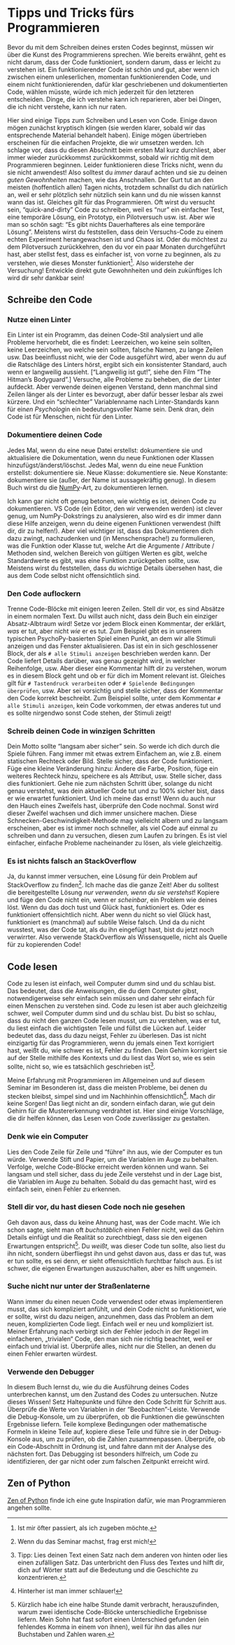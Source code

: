 # Tipps und Tricks fürs Programmieren {- #programming-tips-de}

Bevor du mit dem Schreiben deines ersten Codes beginnst, müssen wir über die Kunst des Programmierens sprechen. Wie bereits erwähnt, geht es nicht darum, dass der Code funktioniert, sondern darum, dass er leicht zu verstehen ist. Ein funktionierender Code ist schön und gut, aber wenn ich zwischen einem unleserlichen, momentan funktionierenden Code, und einem nicht funktionierenden, dafür klar geschriebenen und dokumentierten Code, wählen müsste, würde ich mich jederzeit für den letzteren entscheiden. Dinge, die ich verstehe kann ich reparieren, aber bei Dingen, die ich nicht verstehe, kann ich nur raten.

Hier sind einige Tipps zum Schreiben und Lesen von Code. Einige davon mögen zunächst kryptisch klingen (sie werden klarer, sobald wir das entsprechende Material behandelt haben). Einige mögen übertrieben erscheinen für die einfachen Projekte, die wir umsetzen werden. Ich schlage vor, dass du diesen Abschnitt beim ersten Mal kurz durchliest, aber immer wieder zurückkommst zurückkommst, sobald wir richtig mit dem Programmieren beginnen. Leider funktionieren diese Tricks nicht, wenn du sie nicht anwendest! Also solltest du _immer_ darauf achten und sie zu deinen _guten Gewohnheiten_ machen, wie das Anschnallen. Der Gurt tut an den meisten (hoffentlich allen) Tagen nichts, trotzdem schnallst du dich natürlich an, weil er sehr plötzlich sehr nützlich sein kann und du nie wissen kannst wann das ist. Gleiches gilt für das Programmieren. Oft wirst du versucht sein, "quick-and-dirty" Code zu schreiben, weil es "nur" ein einfacher Test, eine temporäre Lösung, ein Prototyp, ein Pilotversuch usw. ist. Aber wie man so schön sagt: "Es gibt nichts Dauerhafteres als eine temporäre Lösung". Meistens wirst du feststellen, dass dein Versuchs-Code zu einem echten Experiment herangewachsen ist und Chaos ist. Oder du möchtest zu dem Pilotversuch zurückkehren, den du vor ein paar Monaten durchgeführt hast, aber stellst fest, dass es einfacher ist, von vorne zu beginnen, als zu verstehen, wie dieses Monster funktioniert^[Ist mir öfter passiert, als ich zugeben möchte.]. Also widerstehe der Versuchung! Entwickle direkt gute Gewohnheiten und dein zukünftiges Ich wird dir sehr dankbar sein!

## Schreibe den Code {#writing-tips-de}

### Nutze einen Linter
Ein Linter ist ein Programm, das deinen Code-Stil analysiert und alle Probleme hervorhebt, die es findet: Leerzeichen, wo keine sein sollten, keine Leerzeichen, wo welche sein sollten, falsche Namen, zu lange Zeilen usw. Das beeinflusst nicht, wie der Code ausgeführt wird, aber wenn du auf die Ratschläge des Linters hörst, ergibt sich ein konsistenter Standard, auch wenn er langweilig aussieht. ["Langweilig ist gut!", siehe den Film "The Hitman's Bodyguard".] Versuche, alle Probleme zu beheben, die der Linter aufdeckt. Aber verwende deinen eigenen Verstand, denn manchmal sind Zeilen länger als der Linter es bevorzugt, aber dafür besser lesbar als zwei kürzere. Und ein "schlechter" Variablenname nach Linter-Standards kann für ein*en Psycholog*in ein bedeutungsvoller Name sein. Denk dran, dein Code ist für Menschen, nicht für den Linter.

### Dokumentiere deinen Code
Jedes Mal, wenn du eine neue Datei erstellst: dokumentiere sie und aktualisiere die Dokumentation, wenn du neue Funktionen oder Klassen hinzufügst/änderst/löschst. Jedes Mal, wenn du eine neue Funktion erstellst: dokumentiere sie. Neue Klasse: dokumentiere sie. Neue Konstante: dokumentiere sie (außer, der Name ist aussagekräftig genug). In diesem Buch wirst du die [NumPy](https://numpydoc.readthedocs.io/en/latest/format.html)-Art, zu dokumentieren lernen.

Ich kann gar nicht oft genug betonen, wie wichtig es ist, deinen Code zu dokumentieren. VS Code (ein Editor, den wir verwenden werden) ist clever genug, um NumPy-Dokstrings zu analysieren, also wird es dir immer dann diese Hilfe anzeigen, wenn du deine eigenen Funktionen verwendest (hilft dir, dir zu helfen!). Aber viel wichtiger ist, dass das Dokumentieren dich dazu zwingt, nachzudenken und (in Menschensprache!) zu formulieren, was die Funktion oder Klasse tut, welche Art die Argumente / Attribute / Methoden sind, welchen Bereich von gültigen Werten es gibt, welche Standardwerte es gibt, was eine Funktion zurückgeben sollte, usw. Meistens wirst du feststellen, dass du wichtige Details übersehen hast, die aus dem Code selbst nicht offensichtlich sind.

### Den Code auflockern
Trenne Code-Blöcke mit einigen leeren Zeilen. Stell dir vor, es sind Absätze in einem normalen Text. Du willst auch nicht, dass dein Buch ein einziger Absatz-Albtraum wird! Setze vor jedem Block einen Kommentar, der erklärt, _was_ er tut, aber nicht _wie_ er es tut. Zum Beispiel gibt es in unserem typischen PsychoPy-basierten Spiel einen Punkt, an dem wir alle Stimuli anzeigen und das Fenster aktualisieren. Das ist ein in sich geschlossener Block, der als `# alle Stimuli anzeigen` beschrieben werden kann. Der Code liefert Details darüber, was genau gezeight wird, in welcher Reihenfolge, usw. Aber dieser eine Kommentar hilft dir zu verstehen, worum es in diesem Block geht und ob er für dich im Moment relevant ist. Gleiches gilt für `# Tastendruck verarbeiten` oder `# Spielende Bedingungen überprüfen`, usw. Aber sei vorsichtig und stelle sicher, dass der Kommentar den Code korrekt beschreibt. Zum Beispiel sollte, unter dem Kommentar `# alle Stimuli anzeigen`, kein Code vorkommen, der etwas anderes tut und es sollte nirgendwo sonst Code stehen, der Stimuli zeigt!

### Schreib deinen Code in winzigen Schritten
Dein Motto sollte "langsam aber sicher" sein. So werde ich dich durch die Spiele führen. Fang immer mit etwas extrem Einfachem an, wie z.B. einem statischen Rechteck oder Bild. Stelle sicher, dass der Code funktioniert. Füge eine kleine Veränderung hinzu: Ändere die Farbe, Position, füge ein weiteres Rechteck hinzu, speichere es als Attribut, usw. Stelle sicher, dass dies funktioniert. Gehe nie zum nächsten Schritt über, solange du nicht genau verstehst, was dein aktueller Code tut und zu 100% sicher bist, dass er wie erwartet funktioniert. Und ich meine das ernst! Wenn du auch nur den Hauch eines Zweifels hast, überprüfe den Code nochmal. Sonst wird dieser Zweifel wachsen und dich immer unsichere machen. Diese Schnecken-Geschwindigkeit-Methode mag vielleicht albern und zu langsam erscheinen, aber es ist immer noch schneller, als viel Code auf einmal zu schreiben und dann zu versuchen, diesen zum Laufen zu bringen. Es ist viel einfacher, einfache Probleme nacheinander zu lösen, als viele gleichzeitig.

### Es ist nichts falsch an StackOverflow
Ja, du kannst immer versuchen, eine Lösung für dein Problem auf StackOverflow zu finden^[Wenn du das Seminar machst, frag erst mich!]. Ich mache das die ganze Zeit! Aber du solltest die bereitgestellte Lösung _nur verwenden, wenn du sie verstehst_! Kopiere und füge den Code nicht ein, wenn er _scheinbar_, ein Problem wie deines löst. Wenn du das doch tust und Glück hast, funktioniert es. Oder es funktioniert offensichtlich nicht. Aber wenn du nicht so viel Glück hast, funktioniert es (manchmal) auf subtile Weise falsch. Und da du nicht wusstest, was der Code tat, als du ihn eingefügt hast, bist du jetzt noch verwirrter. Also verwende StackOverflow als Wissensquelle, nicht als Quelle für zu kopierenden Code!

## Code lesen {#reading-tips-de}
Code zu lesen ist einfach, weil Computer dumm sind und du schlau bist. Das bedeutet, dass die Anweisungen, die du dem Computer gibst, notwendigerweise sehr einfach sein müssen und daher sehr einfach für einen Menschen zu verstehen sind. Code zu lesen ist aber auch gleichzeitig schwer, weil Computer dumm sind und du schlau bist. Du bist so schlau, dass du nicht den ganzen Code lesen musst, um zu verstehen, was er tut, du liest einfach die wichtigsten Teile und füllst die Lücken auf. Leider bedeutet das, dass du dazu neigst, Fehler zu überlesen. Das ist nicht einzigartig für das Programmieren, wenn du jemals einen Text korrigiert hast, weißt du, wie schwer es ist, Fehler zu finden. Dein Gehirn korrigiert sie auf der Stelle mithilfe des Kontexts und du liest das Wort so, wie es sein sollte, nicht so, wie es tatsächlich geschrieben ist^[Tipp: Lies deinen Text einen Satz nach dem anderen von hinten oder lies einen zufälligen Satz. Das unterbricht den Fluss des Textes und hilft dir, dich auf Wörter statt auf die Bedeutung und die Geschichte zu konzentrieren.].

Meine Erfahrung mit Programmieren im Allgemeinen und auf diesem Seminar im Besonderen ist, dass die meisten Probleme, bei denen du stecken bleibst, simpel sind und im Nachhinhin offensichtlich^[Hinterher ist man immer schlauer!]. Mach dir keine Sorgen! Das liegt nicht an dir, sondern einfach daran, wie gut dein Gehirn für die Mustererkennung verdrahtet ist. Hier sind einige Vorschläge, die dir helfen können, das Lesen von Code zuverlässiger zu gestalten.

### Denk wie ein Computer
Lies den Code Zeile für Zeile und "führe" ihn aus, wie der Computer es tun würde. Verwende Stift und Papier, um die Variablen im Auge zu behalten. Verfolge, welche Code-Blöcke erreicht werden können und wann. Sei langsam und stell sicher, dass du jede Zeile verstehst und in der Lage bist, die Variablen im Auge zu behalten. Sobald du das gemacht hast, wird es einfach sein, einen Fehler zu erkennen.

### Stell dir vor, du hast diesen Code noch nie gesehen
Geh davon aus, dass du keine Ahnung hast, was der Code macht. Wie ich schon sagte, sieht man oft _buchstäblich_ einen Fehler nicht, weil das Gehirn Details einfügt und die Realität so zurechtbiegt, dass sie den eigenen Erwartungen entspricht^[Kürzlich habe ich eine halbe Stunde damit verbracht, herauszufinden, warum zwei identische Code-Blöcke unterschiedliche Ergebnisse liefern. Mein Sohn hat fast sofort einen Unterschied gefunden (ein fehlendes Komma in einem von ihnen), weil für ihn das alles nur Buchstaben und Zahlen waren.]. Du _weißt_, was dieser Code tun sollte, also liest du ihn nicht, sondern überfliegst ihn und gehst davon aus, dass er das tut, was er tun sollte, es sei denn, er sieht offensichtlich furchtbar falsch aus. Es ist schwer, die eigenen Erwartungen auszuschalten, aber es hilft ungemein.

### Suche nicht nur unter der Straßenlaterne
Wann immer du einen neuen Code verwendest oder etwas implementieren musst, das sich kompliziert anfühlt, und dein Code nicht so funktioniert, wie er sollte, wirst du dazu neigen, anzunehmen, dass das Problem an dem neuen, komplizierten Code liegt. Einfach weil er neu und kompliziert ist. Meiner Erfahrung nach verbirgt sich der Fehler jedoch in der Regel im einfacheren, „trivialen“ Code, den man sich nie richtig beachtet, weil er einfach und trivial ist. Überprüfe alles, nicht nur die Stellen, an denen du einen Fehler erwarten würdest.

### Verwende den Debugger
In diesem Buch lernst du, wie du die Ausführung deines Codes unterbrechen kannst, um den Zustand des Codes zu untersuchen. Nutze dieses Wissen! Setz Haltepunkte und führe den Code Schritt für Schritt aus. Überprüfe die Werte von Variablen in der "Beobachten"-Leiste. Verwende die Debug-Konsole, um zu überprüfen, ob die Funktionen die gewünschten Ergebnisse liefern. Teile komplexe Bedingungen oder mathematische Formeln in kleine Teile auf, kopiere diese Teile und führe sie in der Debug-Konsole aus, um zu prüfen, ob die Zahlen zusammenpassen. Überprüfe, ob ein Code-Abschnitt in Ordnung ist, und fahre dann mit der Analyse des nächsten fort. Das Debugging ist besonders hilfreich, um Code zu identifizieren, der gar nicht oder zum falschen Zeitpunkt erreicht wird.

## Zen of Python
[Zen of Python](https://www.python.org/dev/peps/pep-0020/) finde ich eine gute Inspiration dafür, wie man Programmieren angehen sollte.
